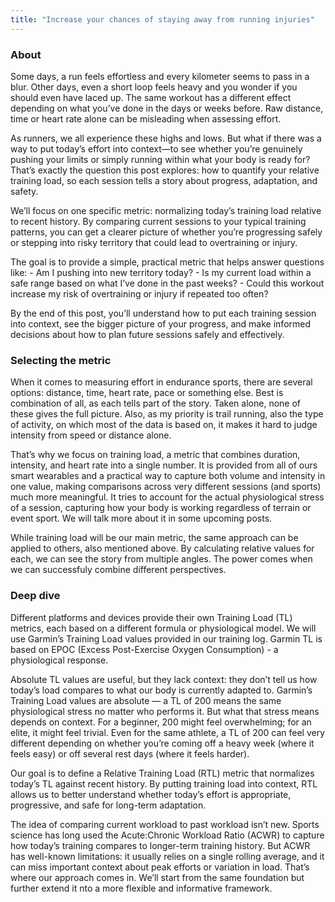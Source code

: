 ```yaml
---
title: "Increase your chances of staying away from running injuries"
---
```


### About

Some days, a run feels effortless and every kilometer seems to pass in a blur. Other days, even a short loop feels heavy and you wonder if you should even have laced up. The same workout has a different effect depending on what you've done in the days or weeks before. Raw distance, time or heart rate alone can be misleading when assessing effort. 

As runners, we all experience these highs and lows. But what if there was a way to put today's effort into context—to see whether you're genuinely pushing your limits or simply running within what your body is ready for? That's exactly the question this post explores: how to quantify your relative training load, so each session tells a story about progress, adaptation, and safety.

We'll focus on one specific metric: normalizing today's training load relative to recent history. By comparing current sessions to your typical training patterns, you can get a clearer picture of whether you're progressing safely or stepping into risky territory that could lead to overtraining or injury.

The goal is to provide a simple, practical metric that helps answer questions like:
- Am I pushing into new territory today?
- Is my current load within a safe range based on what I've done in the past weeks?
- Could this workout increase my risk of overtraining or injury if repeated too often?

By the end of this post, you'll understand how to put each training session into context, see the bigger picture of your progress, and make informed decisions about how to plan future sessions safely and effectively.

### Selecting the metric

When it comes to measuring effort in endurance sports, there are several options: distance, time, heart rate, pace or something else. Best is combination of all, as each tells part of the story. Taken alone, none of these gives the full picture. Also, as my priority is trail running, also the type of activity, on which most of the data is based on, it makes it hard to judge intensity from speed or distance alone.

That's why we focus on training load, a metric that combines duration, intensity, and heart rate into a single number. It is provided from all of ours smart wearables and a practical way to capture both volume and intensity in one value, making comparisons across very different sessions (and sports) much more meaningful. It tries to account for the actual physiological stress of a session, capturing how your body is working regardless of terrain or event sport. We will talk more about it in some upcoming posts.

While training load will be our main metric, the same approach can be applied to others, also mentioned above. By calculating relative values for each, we can see the story from multiple angles. The power comes when we can successfuly combine different perspectives. 

### Deep dive

Different platforms and devices provide their own Training Load (TL) metrics, each based on a different formula or physiological model. We will use Garmin's Training Load values provided in our training log. Garmin TL is based on EPOC (Excess Post-Exercise Oxygen Consumption) - a physiological response.

Absolute TL values are useful, but they lack context: they don't tell us how today's load compares to what our body is currently adapted to. Garmin's Training Load values are absolute — a TL of 200 means the same physiological stress no matter who performs it. But what that stress means depends on context. For a beginner, 200 might feel overwhelming; for an elite, it might feel trivial. Even for the same athlete, a TL of 200 can feel very different depending on whether you're coming off a heavy week (where it feels easy) or off several rest days (where it feels harder).

Our goal is to define a Relative Training Load (RTL) metric that normalizes today's TL against recent history. By putting training load into context, RTL allows us to better understand whether today's effort is appropriate, progressive, and safe for long-term adaptation.

The idea of comparing current workload to past workload isn’t new. Sports science has long used the Acute:Chronic Workload Ratio (ACWR) to capture how today’s training compares to longer-term training history. But ACWR has well-known limitations: it usually relies on a single rolling average, and it can miss important context about peak efforts or variation in load. That’s where our approach comes in. We'll start from the same foundation but further extend it nto a more flexible and informative framework.